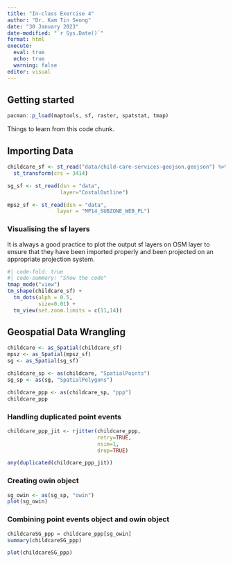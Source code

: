 ```yaml
---
title: "In-class Exercise 4"
author: "Dr. Kam Tin Seong"
date: "30 January 2023"
date-modified: "`r Sys.Date()`"
format: html
execute: 
  eval: true
  echo: true
  warning: false
editor: visual  
---
```


## Getting started

```r
pacman::p_load(maptools, sf, raster, spatstat, tmap)
```

Things to learn from this code chunk.

## Importing Data

```r
childcare_sf <- st_read("data/child-care-services-geojson.geojson") %>%
  st_transform(crs = 3414)
```

```r
sg_sf <- st_read(dsn = "data", 
                 layer="CostalOutline")
```

```r
mpsz_sf <- st_read(dsn = "data", 
                layer = "MP14_SUBZONE_WEB_PL")

```

### Visualising the sf layers

It is always a good practice to plot the output sf layers on OSM layer to ensure that they have been imported properly and been projected on an appropriate projection system.

```r
#| code-fold: true
#| code-summary: "Show the code"
tmap_mode("view")
tm_shape(childcare_sf) +
  tm_dots(alph = 0.5, 
          size=0.01) +
  tm_view(set.zoom.limits = c(11,14))
```

## Geospatial Data Wrangling

```r
childcare <- as_Spatial(childcare_sf)
mpsz <- as_Spatial(mpsz_sf)
sg <- as_Spatial(sg_sf)
```

```r
childcare_sp <- as(childcare, "SpatialPoints")
sg_sp <- as(sg, "SpatialPolygons")
```

```r
childcare_ppp <- as(childcare_sp, "ppp")
childcare_ppp
```

### Handling duplicated point events

```r
childcare_ppp_jit <- rjitter(childcare_ppp, 
                             retry=TRUE, 
                             nsim=1, 
                             drop=TRUE)
```

```r
any(duplicated(childcare_ppp_jit))
```

### Creating owin object

```r
sg_owin <- as(sg_sp, "owin")
plot(sg_owin)
```

### Combining point events object and owin object

```r
childcareSG_ppp = childcare_ppp[sg_owin]
summary(childcareSG_ppp)
```

```r
plot(childcareSG_ppp)
```
